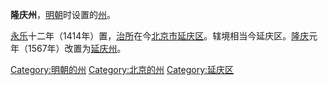 '''隆庆州'''，[[明朝|明朝]]时设置的[[州|州]]。

[[永乐_(明朝)|永乐]]十二年（1414年）置，[[治所|治所]]在今[[北京市|北京市]][[延庆区|延庆区]]。辖境相当今延庆区。[[隆庆_(明朝)|隆庆]]元年（1567年）改置为[[延庆州|延庆州]]。 

{{明朝行政区划小作品}}
[[Category:明朝的州|Category:明朝的州]]
[[Category:北京的州|Category:北京的州]]
[[Category:延庆区|Category:延庆区]]